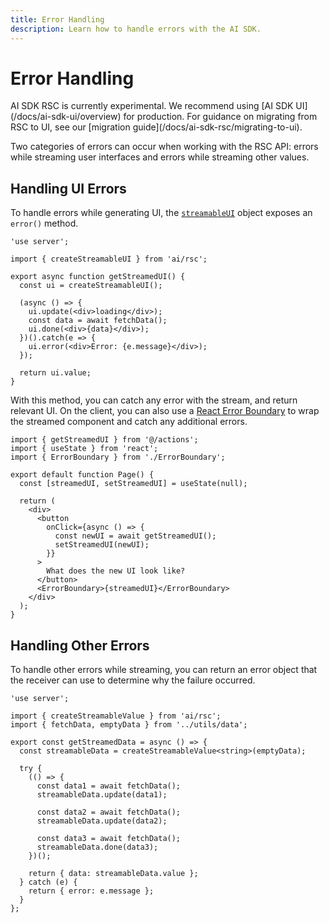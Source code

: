 ```yaml
---
title: Error Handling
description: Learn how to handle errors with the AI SDK.
---
```


# Error Handling

<Note type="warning">
  AI SDK RSC is currently experimental. We recommend using [AI SDK
  UI](/docs/ai-sdk-ui/overview) for production. For guidance on migrating from
  RSC to UI, see our [migration guide](/docs/ai-sdk-rsc/migrating-to-ui).
</Note>

Two categories of errors can occur when working with the RSC API: errors while streaming user interfaces and errors while streaming other values.

## Handling UI Errors

To handle errors while generating UI, the [`streamableUI`](/docs/reference/ai-sdk-rsc/create-streamable-ui) object exposes an `error()` method.

```tsx filename='app/actions.tsx'
'use server';

import { createStreamableUI } from 'ai/rsc';

export async function getStreamedUI() {
  const ui = createStreamableUI();

  (async () => {
    ui.update(<div>loading</div>);
    const data = await fetchData();
    ui.done(<div>{data}</div>);
  })().catch(e => {
    ui.error(<div>Error: {e.message}</div>);
  });

  return ui.value;
}
```

With this method, you can catch any error with the stream, and return relevant UI. On the client, you can also use a [React Error Boundary](https://react.dev/reference/react/Component#catching-rendering-errors-with-an-error-boundary) to wrap the streamed component and catch any additional errors.

```tsx filename='app/page.tsx'
import { getStreamedUI } from '@/actions';
import { useState } from 'react';
import { ErrorBoundary } from './ErrorBoundary';

export default function Page() {
  const [streamedUI, setStreamedUI] = useState(null);

  return (
    <div>
      <button
        onClick={async () => {
          const newUI = await getStreamedUI();
          setStreamedUI(newUI);
        }}
      >
        What does the new UI look like?
      </button>
      <ErrorBoundary>{streamedUI}</ErrorBoundary>
    </div>
  );
}
```

## Handling Other Errors

To handle other errors while streaming, you can return an error object that the receiver can use to determine why the failure occurred.

```tsx filename='app/actions.tsx'
'use server';

import { createStreamableValue } from 'ai/rsc';
import { fetchData, emptyData } from '../utils/data';

export const getStreamedData = async () => {
  const streamableData = createStreamableValue<string>(emptyData);

  try {
    (() => {
      const data1 = await fetchData();
      streamableData.update(data1);

      const data2 = await fetchData();
      streamableData.update(data2);

      const data3 = await fetchData();
      streamableData.done(data3);
    })();

    return { data: streamableData.value };
  } catch (e) {
    return { error: e.message };
  }
};
```
